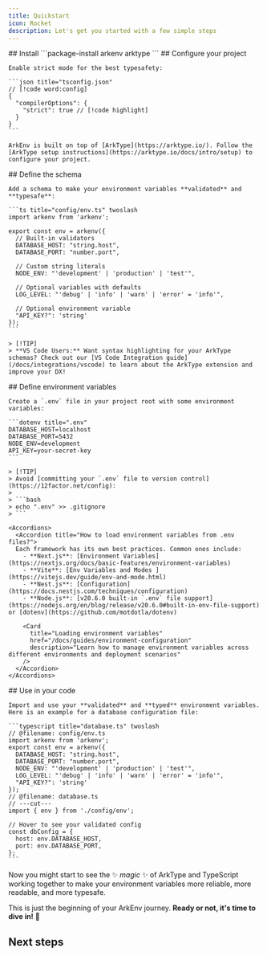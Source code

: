 ```yaml
---
title: Quickstart
icon: Rocket
description: Let's get you started with a few simple steps
---
```


<Steps>
  <Step>
    ## Install
    ```package-install
    arkenv arktype
    ```
  </Step>

  <Step>
    ## Configure your project

    Enable strict mode for the best typesafety:

    ```json title="tsconfig.json"
    // [!code word:config]
    {
      "compilerOptions": {
        "strict": true // [!code highlight]
      }
    }
    ```
    
    ArkEnv is built on top of [ArkType](https://arktype.io/). Follow the [ArkType setup instructions](https://arktype.io/docs/intro/setup) to configure your project.
  </Step>

  <Step>
    ## Define the schema

    Add a schema to make your environment variables **validated** and **typesafe**:

    ```ts title="config/env.ts" twoslash
    import arkenv from 'arkenv';

    export const env = arkenv({
      // Built-in validators
      DATABASE_HOST: "string.host",
      DATABASE_PORT: "number.port",
      
      // Custom string literals
      NODE_ENV: "'development' | 'production' | 'test'",
      
      // Optional variables with defaults
      LOG_LEVEL: "'debug' | 'info' | 'warn' | 'error' = 'info'",
      
      // Optional environment variable
      "API_KEY?": 'string'
    });
    ```

    > [!TIP]
    > **VS Code Users:** Want syntax highlighting for your ArkType schemas? Check out our [VS Code Integration guide](/docs/integrations/vscode) to learn about the ArkType extension and improve your DX!
  </Step>

  <Step>
    ## Define environment variables

    Create a `.env` file in your project root with some environment variables:

    ```dotenv title=".env"
    DATABASE_HOST=localhost
    DATABASE_PORT=5432
    NODE_ENV=development
    API_KEY=your-secret-key
    ```

    > [!TIP]
    > Avoid [committing your `.env` file to version control](https://12factor.net/config):
    >
    > ```bash
    > echo ".env" >> .gitignore
    > ```

    <Accordions>
      <Accordion title="How to load environment variables from .env files?">
      Each framework has its own best practices. Common ones include:
        - **Next.js**: [Environment Variables](https://nextjs.org/docs/basic-features/environment-variables)
        - **Vite**: [Env Variables and Modes ](https://vitejs.dev/guide/env-and-mode.html)
        - **Nest.js**: [Configuration](https://docs.nestjs.com/techniques/configuration)
        - **Node.js**: [v20.6.0 built-in `.env` file support](https://nodejs.org/en/blog/release/v20.6.0#built-in-env-file-support) or [dotenv](https://github.com/motdotla/dotenv)
  
        <Card
          title="Loading environment variables"
          href="/docs/guides/environment-configuration"
          description="Learn how to manage environment variables across different environments and deployment scenarios"
        />
      </Accordion>
    </Accordions>
  </Step>

  <Step>
    ## Use in your code

    Import and use your **validated** and **typed** environment variables. Here is an example for a database configuration file:

    ```typescript title="database.ts" twoslash
    // @filename: config/env.ts
    import arkenv from 'arkenv';
    export const env = arkenv({
      DATABASE_HOST: "string.host",
      DATABASE_PORT: "number.port",
      NODE_ENV: "'development' | 'production' | 'test'",
      LOG_LEVEL: "'debug' | 'info' | 'warn' | 'error' = 'info'",
      "API_KEY?": 'string'
    });
    // @filename: database.ts
    // ---cut---
    import { env } from './config/env';

    // Hover to see your validated config
    const dbConfig = {
      host: env.DATABASE_HOST,
      port: env.DATABASE_PORT,
    };
    ```
  </Step>
</Steps>

Now you might start to see the :sparkles: _magic_ :sparkles: of ArkType and TypeScript working together to make your environment variables more reliable, more readable, and more typesafe.

This is just the beginning of your ArkEnv journey. **Ready or not, it's time to dive in!** 🌊

## Next steps

<Cards>
  <Card 
    title="VS Code Integration" 
    href="/docs/integrations/vscode" 
    description="Get syntax highlighting and enhanced developer experience with the ArkType VS Code extension"
  />
  <Card 
    title="Loading environment variables" 
    href="/docs/guides/environment-configuration" 
    description="Learn how to manage environment variables across different environments and deployment scenarios"
  />
  <Card 
    title="Examples" 
    href="/docs/examples#examples"
    description="See examples of ArkEnv in action"
  />
</Cards>
